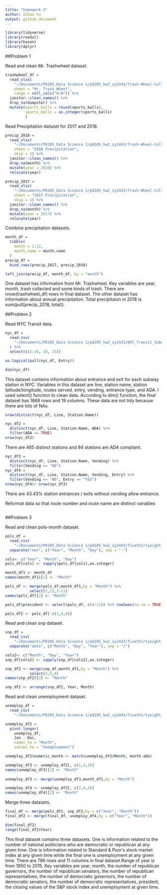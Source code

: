 ```yaml
---
title: "homework 2"
author: Zihan Yu
output: github_document
---
```


```r
library(tidyverse)
library(readxl)
library(haven)
library(dplyr)
```

##Problem 1

Read and clean Mr. Trashwheel dataset.

```r
trashwheel_df = 
  read_xlsx(
    "~/Documents/P8105_Data Science 1/p8105_hw2_zy2443/Trash-Wheel-Collection-Totals-8-6-19.xlsx",
    sheet = "Mr. Trash Wheel",
    range = cell_cols("A:N")) %>%
  janitor::clean_names() %>%
  drop_na(dumpster) %>%
  mutate(sports_balls = round(sports_balls),
         sports_balls = as.integer(sports_balls)
         )
```

Read Precipitation dataset for 2017 and 2018.

```r
precip_2018 =
  read_xlsx(
    "~/Documents/P8105_Data Science 1/p8105_hw2_zy2443/Trash-Wheel-Collection-Totals-8-6-19.xlsx",
    sheet = "2018 Precipitation",
    skip = 1) %>%
  janitor::clean_names() %>%
  drop_na(month) %>%
  mutate(year = 2018) %>%
  relocate(year)

precip_2017 =
  read_xlsx(
    "~/Documents/P8105_Data Science 1/p8105_hw2_zy2443/Trash-Wheel-Collection-Totals-8-6-19.xlsx",
    sheet = "2017 Precipitation",
    skip = 1) %>%
  janitor::clean_names() %>%
  drop_na(month) %>%
  mutate(year = 2017) %>%
  relocate(year)
```

Combine precipitation datasets.

```r
month_df = 
  tibble(
    month = 1:12,
    month_name = month.name
  )
precip_df = 
  bind_rows(precip_2017, precip_2018) 

left_join(precip_df, month_df, by = "month")
```
One dataset has information from Mr. Trashwheel. Key variables are year, month, trash collected and some kinds of trash. There are nrow(trashwheel_df) rows in final dataset. The other dataset has information about annual precipitation. Total precipitaion in 2018 is sum(pull(precip_2018, total)). 

##Problem 2

Read NYC Transit data.

```r
nyc_df = 
  read.csv(
    "~/Documents/P8105_Data Science 1/p8105_hw2_zy2443/NYC_Transit_Subway_Entrance_And_Exit_Data.csv"
  ) %>%
  select(c(2:18, 20, 23))

as.logical(pull(nyc_df, Entry))

dim(nyc_df)
```
This dataset contains information about entrance and exit for each subway station in NYC. Variables in this dataset are line, station name, station latitude/longitude, routes served, entry, vending, entrance type, and ADA. I used select() function to clean data. According to dim() function, the final dataset has 1868 rows and 19 columns. These data are not tidy because there are lots of NAs.

```r
nrow(distinct(nyc_df, Line, Station.Name))

nyc_df2 =
  distinct(nyc_df, Line, Station.Name, ADA) %>% 
  filter(ADA == TRUE)
nrow(nyc_df2)

```
There are 465 distinct stations and 84 stations are ADA compliant.

```r
nyc_df3 = 
  distinct(nyc_df, Line, Station.Name, Vending) %>% 
  filter(Vending == "NO")
nyc_df4 =
  distinct(nyc_df, Line, Station.Name, Vending, Entry) %>% 
  filter(Vending == "NO", Entry == "YES") 
nrow(nyc_df4)/ nrow(nyc_df3)
```
There are 43.43% station entrances / exits without vending allow entrance.

Reformat data so that route number and route name are distinct variables
```r

```

##Problem 3

Read and clean pols-month dataset.

```r
pols_df = 
  read_csv(
    "~/Documents/P8105_Data Science 1/p8105_hw2_zy2443/fivethirtyeight_datasets/pols-month.csv") %>%
  separate("mon", c("Year", "Month", "Day"), sep = "-") 

cols<- c("Year", "Month", "Day")
pols_df[cols] <- sapply(pols_df[cols],as.integer)

month_df1 <- month_df
names(month_df1)[1] <- "Month"

pols_df <- merge(pols_df,month_df1,by = "Month") %>%
           select(2,12,3:11) 
names(pols_df)[2] <- "Month"

pols_df$president <- select(pols_df, c(4:11)) %>% rowSums(na.rm = TRUE)

pols_df2 <- pols_df[-c(3,4,8)]
```


Read and clean snp dataset.

```r
snp_df = 
  read_csv(
    "~/Documents/P8105_Data Science 1/p8105_hw2_zy2443/fivethirtyeight_datasets/snp.csv") %>%
  separate("date", c("Month", "Day", "Year"), sep = "/") 

cols2<- c("Month", "Day", "Year")
snp_df[cols2] <- sapply(snp_df[cols2],as.integer)

snp_df2 <- merge(snp_df,month_df1,by = "Month") %>%
           select(3,5,4) 
names(snp_df2)[2] <- "Month"

snp_df2 <- arrange(snp_df2, Year, Month)

```


Read and clean unemployment dataset.

```r
unemploy_df =
  read_csv(
    "~/Documents/P8105_Data Science 1/p8105_hw2_zy2443/fivethirtyeight_datasets/unemployment.csv")

unemploy_df2 =
  pivot_longer(
    unemploy_df, 
    Jan : Dec,
    names_to = "Month", 
    values_to = "Unemployment")

unemploy_df2$numeric_month <- match(unemploy_df2$Month, month.abb)

unemploy_df3 <- unemploy_df2[, c(1,4,3)] 
names(unemploy_df3)[2] <- "Month"
                
unemploy_df3 <- merge(unemploy_df3,month_df1,by = "Month") 

unemploy_df4 <- unemploy_df3[, c(2,4,3)]
names(unemploy_df4)[2] <- "Month"

```


Merge three datasets.

```r
final_df <- merge(pols_df2, snp_df2,by = c("Year", "Month"))
final_df2 <- merge(final_df, unemploy_df4,by = c("Year", "Month"))

dim(final_df2)
range(final_df2$Year)
```

This final dataset contains three datasets. One is information related to the number of national politicians who are democratic or republican at any given time. One is information related to Standard & Poor’s stock market index at any given time while the final one is unemployment at any given time. There are 786 rows and 11 columns in final dataset.Range of year is from 1950 to 2015. Key variables are year, month, the number of republican governors, the number of republican senators, the number of republican representatives, the number of democratic governors, the number of democratic senators, the number of democratic representatives, president, the closing values of the S&P stock index and unemployment at given time.